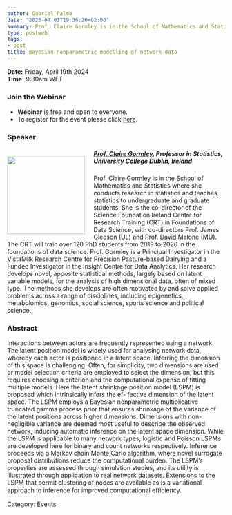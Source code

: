 ```yaml
---
author: Gabriel Palma
date: "2023-04-01T19:36:26+02:00"
summary: Prof. Claire Gormley is in the School of Mathematics and Statistics where she conducts research in statistics and teaches statistics to undergraduate and graduate students. She is the co-director of the Science Foundation Ireland Centre for Research Training (CRT) in Foundations of Data Science, with co-directors Prof. James Gleeson (UL) and Prof. David Malone (MU). The CRT will train over 120 PhD students from 2019 to 2026 in the foundations of data science. Prof. Gormley is a Principal Investigator in the VistaMilk Research Centre for Precision Pasture-based Dairying and a Funded Investigator in the Insight Centre for Data Analytics. Her research develops novel, apposite statistical methods, largely based on latent variable models, for the analysis of high dimensional data, often of mixed type. The methods she develops are often motivated by and solve applied problems across a range of disciplines, including epigenetics, metabolomics, genomics, social science, sports science and political science. 
type: postweb
tags:
- post
title: Bayesian nonparametric modelling of network data
---
```

**Date:** Friday, April 19th 2024 <br>
**Time:** 9:30am WET <br>

### Join the Webinar

  - **Webinar** is free and open to everyone. 
  - To register for the event please click [here](https://forms.office.com/Pages/ResponsePage.aspx?id=zPVUFDW7hUa72YYh_YBVyVf5diHPK9hKlZHeXh9uPr5URERCRDQyQlpNOEQzVDBLU0ZTOVlBSEk3Qy4u).


### Speaker

##### <img src="/webinars/posts/image/pic_clairegormley.png" width="180px" height="180px" align="left" style="margin:15px 20px 0px 0px"><a name="Claire"></a> [Prof. Claire Gormley](https://people.ucd.ie/claire.gormley), Professor in Statistics, University College Dublin, Ireland

Prof. Claire Gormley is in the School of Mathematics and Statistics where she conducts research in statistics and teaches statistics to undergraduate and graduate students. She is the co-director of the Science Foundation Ireland Centre for Research Training (CRT) in Foundations of Data Science, with co-directors Prof. James Gleeson (UL) and Prof. David Malone (MU). The CRT will train over 120 PhD students from 2019 to 2026 in the foundations of data science. Prof. Gormley is a Principal Investigator in the VistaMilk Research Centre for Precision Pasture-based Dairying and a Funded Investigator in the Insight Centre for Data Analytics. Her research develops novel, apposite statistical methods, largely based on latent variable models, for the analysis of high dimensional data, often of mixed type. The methods she develops are often motivated by and solve applied problems across a range of disciplines, including epigenetics, metabolomics, genomics, social science, sports science and political science.

### Abstract

Interactions between actors are frequently represented using a network. The latent position model is widely used for analysing network data, whereby each actor is positioned in a latent space. Inferring the dimension of this space is challenging. Often, for simplicity, two dimensions are used or model selection criteria are employed to select the dimension, but this requires choosing a criterion and the computational expense of fitting multiple models.
Here the latent shrinkage position model (LSPM) is proposed which intrinsically infers the ef- fective dimension of the latent space. The LSPM employs a Bayesian nonparametric multiplicative truncated gamma process prior that ensures shrinkage of the variance of the latent positions across higher dimensions. Dimensions with non-negligible variance are deemed most useful to describe the observed network, inducing automatic inference on the latent space dimension. While the LSPM is applicable to many network types, logistic and Poisson LSPMs are developed here for binary and count networks respectively. Inference proceeds via a Markov chain Monte Carlo algorithm, where novel surrogate proposal distributions reduce the computational burden.
The LSPM’s properties are assessed through simulation studies, and its utility is illustrated through application to real network datasets. Extensions to the LSPM that permit clustering of nodes are available as is a variational approach to inference for improved computational eﬀiciency.


Category: [<u>Events</u>](/events/posts/2024-04-01-webinar_bayesian_statistics/)
